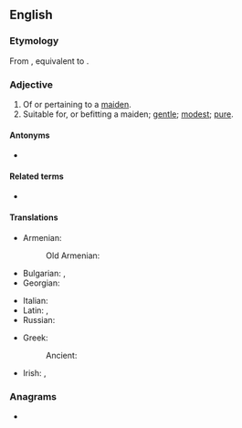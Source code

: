 ==English==

===Etymology===
From {{etyl|enm|en}} {{m|enm|maidenly}}, equivalent to {{suffix|en|maiden|ly}}.

===Adjective===
{{en-adj}}

# Of or pertaining to a [[maiden]].
# Suitable for, or befitting a maiden; [[gentle]]; [[modest]]; [[pure]].

====Antonyms====
* {{l|en|unmaidenly}}

====Related terms====
* {{l|en|maidenliness}}

====Translations====
{{trans-top|of or pertaining to a maiden}}
* Armenian:
*: Old Armenian: {{t|xcl|կոյս}}
* Bulgarian: {{t+|bg|момински}}, {{t|bg|девически}}
* Georgian: {{t|ka|ქალწულური|sc=Geor}}
{{trans-mid}}
* Italian: {{t|it|virgineo}} {{qualifier|dated}}
* Latin: {{t|la|puellāris}}, {{t|la|virgineus}}
* Russian: {{t+|ru|девичий|alt=де́вичий/деви́чий|sc=Cyrl}}
{{trans-bottom}}

{{trans-top|suitable for, or befitting a maiden}}
* Greek: {{t+|el|παρθένος}}
*: Ancient: {{t|grc|παρθένος}}
{{trans-mid}}
{{trans-bottom}}

{{ttbc-top}}
* Irish: {{t-check|ga|maighdeanúil}}, {{t-check|ga|mánla}}
{{trans-mid}}
{{trans-bottom}}

===Anagrams===
* {{anagrams|en|a=adeilmny|lymnaeid|medianly}}